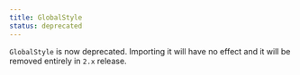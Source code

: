 ```yaml
---
title: GlobalStyle
status: deprecated
---
```


`GlobalStyle` is now deprecated. Importing it will have no effect and it will be removed entirely in `2.x` release.
